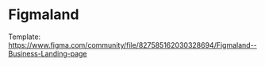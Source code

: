# Figmaland

Template: https://www.figma.com/community/file/827585162030328694/Figmaland--Business-Landing-page
